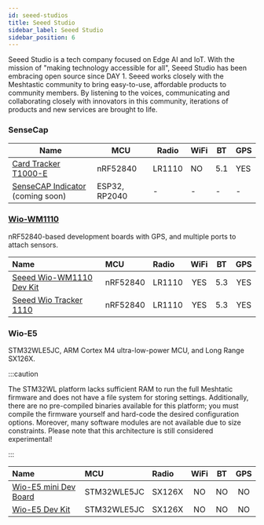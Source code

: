 ```yaml
---
id: seeed-studios
title: Seeed Studio
sidebar_label: Seeed Studio
sidebar_position: 6
---
```


Seeed Studio is a tech company focused on Edge AI and IoT. With the mission of "making technology accessible for all", Seeed Studio has been embracing open source since DAY 1. Seeed works closely with the Meshtastic community to bring easy-to-use, affordable products to community members. By listening to the voices, communicating and collaborating closely with innovators in this community, iterations of products and new services are brought to life.

### SenseCap

| Name                                             | MCU           | Radio  | WiFi | BT  | GPS |
| ------------------------------------------------ | ------------- | ------ | ---- | --- | --- |
| [Card Tracker T1000-E](./sensecap/card-tracker/) | nRF52840      | LR1110 | NO   | 5.1 | YES |
| [SenseCAP Indicator](#) (coming soon)            | ESP32, RP2040 | -      | -    | -   | -   |

### [Wio-WM1110](./wm1110)

nRF52840-based development boards with GPS, and multiple ports to attach sensors.

| Name                                                         | MCU      | Radio  | WiFi | BT  | GPS |
| :----------------------------------------------------------- | :------- | :----- | :--: | :-: | :-: |
| [Seeed Wio-WM1110 Dev Kit](./wm1110?wm1110=wio-sdk-wm1110)   | nRF52840 | LR1110 | YES  | 5.3 | YES |
| [Seeed Wio Tracker 1110](./wm1110?wm1110=wio-tracker-wm1110) | nRF52840 | LR1110 | YES  | 5.3 | YES |

### Wio-E5

STM32WLE5JC, ARM Cortex M4 ultra-low-power MCU, and Long Range SX126X.

:::caution

The STM32WL platform lacks sufficient RAM to run the full Meshtatic firmware and does not have a file system for storing settings. Additionally, there are no pre-compiled binaries available for this platform; you must compile the firmware yourself and hard-code the desired configuration options. Moreover, many software modules are not available due to size constraints. Please note that this architecture is still considered experimental!

:::

| Name                                             | MCU         | Radio  | WiFi | BT  | GPS |
| :----------------------------------------------- | :---------- | :----- | :--: | :-: | :-: |
| [Wio-E5 mini Dev Board](./wio-e5?e5=wio-e5-mini) | STM32WLE5JC | SX126X |  NO  | NO  | NO  |
| [Wio-E5 Dev Kit](./wio-e5?e5=wio-e5-dev)         | STM32WLE5JC | SX126X |  NO  | NO  | NO  |
